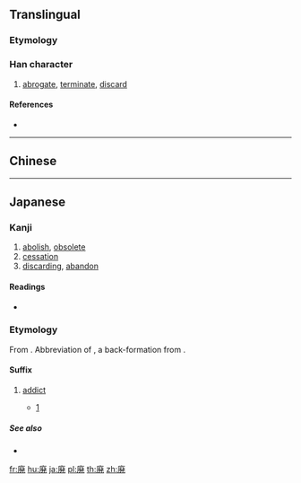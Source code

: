 {{also|廢|废}}
==Translingual==
{{Han simplified forms|廢|廃|废}}

===Etymology===
{{Han simp|廢|f=發|t=発}}

===Han character===
{{Han char|rn=53|rad=广|as=09|sn=12|four=00215|canj=INOP|ids=⿸广発}}

# [[abrogate]], [[terminate]], [[discard]]

====References====
* {{Han ref|kx=0348.361|dkj=09425|dj=0659.240|hdz=20894.121|uh=5EC3|ud=24259}}

----

==Chinese==
{{zh-see|廢|v}}

----

==Japanese==

===Kanji===
{{ja-kanji|grade=c|rs=广09|style=s|kyu=癈}}

# [[abolish]], [[obsolete]]
# [[cessation]]
# [[discarding]], [[abandon]]

====Readings====
* {{ja-readings|on=[[はい]] (hai)|kun=[[すたれる]] (sutareru), [[すたる]] (sutaru)}}

===Etymology===
{{ja-kanjitab|はい|yomi=o}}

From {{etyl|zhx|ja}}. Abbreviation of {{m|ja|廃人|tr=haijin}}, a back-formation from {{m|ja|ネトゲ廃人||tr=netoge haijin|slang: online games addict}}. {{attention|ja|...i think. please check --03:36, 7 April 2016 (UTC)}}

====Suffix====
{{ja-pos|suffix|はい}}

# {{lb|ja|slang}} [[addict]]
#* [https://twitter.com/ms_rinna/status/717291247279312896]
#*: {{ux|ja|もうツイート２０万いってた…まだツイ'''廃'''じゃない大丈夫大丈夫（自己暗示）|I've already made 200,000 tweets… I'm not a Twitter '''addict''' yet it's OK everything is fine (totally true)|tr=Mō tsuīto nijū-man itteta… mada Tsui'''hai''' ja nai daijōbu daijōbu (jiko anji)}}

=====See also=====
* {{ja-r|厨|ちゅう}}

[[fr:廃]]
[[hu:廃]]
[[ja:廃]]
[[pl:廃]]
[[th:廃]]
[[zh:廃]]